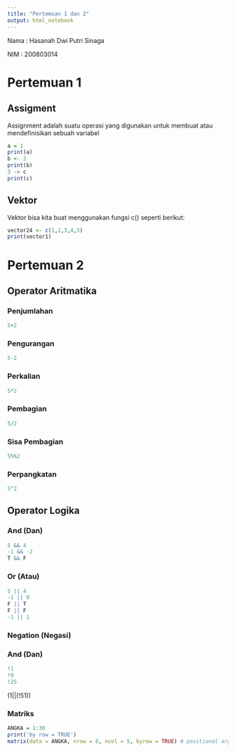 ---
title: "Pertemuan 1 dan 2"
output: html_notebook
---

Nama : Hasanah Dwi Putri Sinaga

NIM : 200803014

# Pertemuan 1

## Assigment

Assignment adalah suatu operasi yang digunakan untuk membuat atau mendefinisikan sebuah variabel

```{r}
a = 1
print(a)
b <- 2
print(b)
3 -> c
print(c)
```

## Vektor

Vektor bisa kita buat menggunakan fungsi c() seperti berikut:

```{r}
vector24 <- c(1,2,3,4,5)
print(vector1)
```

# Pertemuan 2

## Operator Aritmatika

### Penjumlahan

```{r}
5+2
```

### Pengurangan

```{r}
5-2
```

### Perkalian

```{r}
5*2
```

### Pembagian

```{r}
5/2
```

### Sisa Pembagian

```{r}
5%%2
```

### Perpangkatan

```{r}
5^2
```

## Operator Logika

### And (Dan)

```{r}
5 && 4
-1 && -2
T && F
```

### Or (Atau)

```{r}
5 || 4
-1 || 0
F || T
F || F
-1 || 1
```

### Negation (Negasi)

### And (Dan)

```{r}
!1
!0
!25
```

(1\|\|(!51))

### Matriks

```{r}
ANGKA = 1:30
print('by row = TRUE')
matrix(data = ANGKA, nrow = 6, ncol = 5, byrow = TRUE) # positional argumen
```
